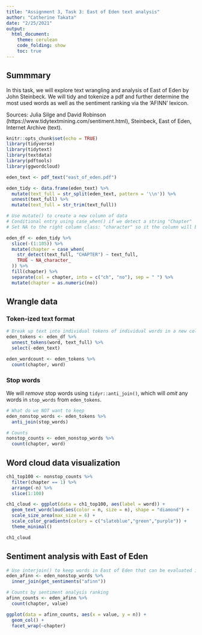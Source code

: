 ```yaml
---
title: "Assignment 3, Task 3: East of Eden text analysis"
author: "Catherine Takata"
date: "2/25/2021"
output: 
  html_document:
    theme: cerulean
    code_folding: show
    toc: true
---
```


## Summmary 
In this task, we will explore text wrangling and analysis of East of Eden by John Steinbeck. We will tidy and tokenize a pdf and further determine the most used words as well as the sentiment ranking via the 'AFINN' lexicon. 

Sources: Julia Silge and David Robinson (https://www.tidytextmining.com/sentiment.html), Steinbeck, East of Eden, Internet Archive (text).  


```r
knitr::opts_chunk$set(echo = TRUE)
library(tidyverse)
library(tidytext)
library(textdata)
library(pdftools)
library(ggwordcloud)
```

```r
eden_text <- pdf_text("east_of_eden.pdf")
```

```r
eden_tidy <- data.frame(eden_text) %>% 
  mutate(text_full = str_split(eden_text, pattern = '\\n')) %>% 
  unnest(text_full) %>% 
  mutate(text_full = str_trim(text_full)) 
```

```r
# Use mutate() to create a new column of data
# Conditional entry using case_when() if we detect a string "Chapter"
# Set NA to the right column class: "character" so it the column will be populated if CHAPTER is not detected 

eden_df <- eden_tidy %>% 
  slice(-(1:105)) %>% 
  mutate(chapter = case_when(
    str_detect(text_full, "CHAPTER") ~ text_full,
    TRUE ~ NA_character_
  )) %>% 
  fill(chapter) %>% 
  separate(col = chapter, into = c("ch", "no"), sep = " ") %>% 
  mutate(chapter = as.numeric(no))
```

## Wrangle data

### Token-ized text format 

```r
# Break up text into individual tokens of individual words in a new column 
eden_tokens <- eden_df %>% 
  unnest_tokens(word, text_full) %>% 
  select(-eden_text)

eden_wordcount <- eden_tokens %>% 
  count(chapter, word)
```

### Stop words 
We will *remove* stop words using `tidyr::anti_join()`, which will *omit* any words in `stop_words` from `eden_tokens`.

```r
# What do we NOT want to keep 
eden_nonstop_words <- eden_tokens %>% 
  anti_join(stop_words)

# Counts 
nonstop_counts <- eden_nonstop_words %>% 
  count(chapter, word)
```

## Word cloud data visualization

```r
ch1_top100 <- nonstop_counts %>% 
  filter(chapter == 1) %>% 
  arrange(-n) %>% 
  slice(1:100)

ch1_cloud <- ggplot(data = ch1_top100, aes(label = word)) +
  geom_text_wordcloud(aes(color = n, size = n), shape = "diamond") +
  scale_size_area(max_size = 6) +
  scale_color_gradientn(colors = c("slateblue","green","purple")) +
  theme_minimal()

ch1_cloud
```


## Sentiment analysis with East of Eden

```r
# Use interjoin() to keep words in East of Eden that can be evaluated in the 'afinn' lexicon 
eden_afinn <- eden_nonstop_words %>% 
  inner_join(get_sentiments("afinn"))

# Counts by sentiment analysis ranking 
afinn_counts <- eden_afinn %>% 
  count(chapter, value)

ggplot(data = afinn_counts, aes(x = value, y = n)) +
  geom_col() +
  facet_wrap(~chapter)
```















